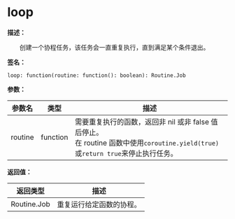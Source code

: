 
# loop

**描述：**

&emsp;&emsp;创建一个协程任务，该任务会一直重复执行，直到满足某个条件退出。

**签名：**
```tl
loop: function(routine: function(): boolean): Routine.Job
```

**参数：**

| 参数名 | 类型 | 描述 |
| --- | --- | --- |
| routine | function | 需要重复执行的函数，返回非 nil 或非 false 值后停止。<br/>在 routine 函数中使用`coroutine.yield(true)`或`return true`来停止执行任务。 |

**返回值：**

| 返回类型 | 描述 |
| --- | --- |
| Routine.Job | 重复运行给定函数的协程。 |